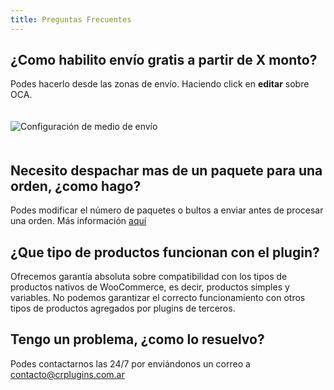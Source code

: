 ```yaml
---
title: Preguntas Frecuentes
---
```



## ¿Como habilito envío gratis a partir de X monto?

Podes hacerlo desde las zonas de envío. Haciendo click en **editar** sobre OCA. 

<Image src={instanceSettings} style="margin: 20px auto;" alt="Configuración de medio de envío" />

## Necesito despachar mas de un paquete para una orden, ¿como hago?

Podes modificar el número de paquetes o bultos a enviar antes de procesar una orden. Más información [aquí](/oca/ordenes#modificar-n%C3%BAmero-de-paquetes-a-enviar)

## ¿Que tipo de productos funcionan con el plugin?

Ofrecemos garantía absoluta sobre compatibilidad con los tipos de productos nativos de WooCommerce, es decir, productos simples y variables. No podemos garantizar el correcto funcionamiento con otros tipos de productos agregados por plugins de terceros.

## Tengo un problema, ¿como lo resuelvo?

Podes contactarnos las 24/7 por enviándonos un correo a [contacto@crplugins.com.ar](mailto:contacto@crplugins.com.ar)